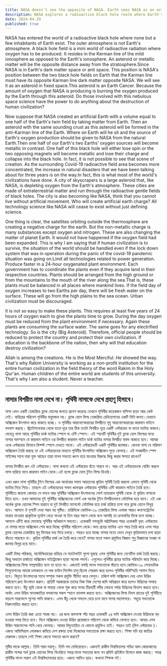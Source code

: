 ```yaml
---
title: NASA doesn't see the opposite of NASA. Earth sees NASA as an asteroid.
description: NASA explores a radioactive black hole realm where Earth's atmosphere is alien, and oxygen must be artificially created. This artificial Earth, formed from Earth's matter, faces oxygen depletion challenges due to radioactive fields and potential natural disasters
date: 2024-04-29
published: true
---
```


NASA has entered the world of a radioactive black hole where none but a few inhabitants of Earth exist. The outer atmosphere is not Earth's atmosphere. A black hole field is a mini world of radioactive radiation where oxygen has to be produced. It resides in the Kerman line of the mild ionosphere as opposed to the Earth's ionosphere. An asteroid or metallic matter will be the opposite distance away from the stratosphere.Since NASA is in Earth's dark matter space or anti space. This position is NASA's position between the two black hole fields on Earth that the Karman line must have its opposite Karman line dark matter opposite NASA. We will see it as an asteroid in fixed space.This asteroid is an Earth Cancer. Because the amount of oxygen that NASA is producing is burning the oxygen produced by the Earth through this asteroid. Do those involved with this nebulous space science have the power to do anything about the destruction of human civilization?

Now suppose that NASA created an artificial Earth with a volume equal to one half of the Earth's twin field by taking matter from Earth. Then an asteroid with the same sounding crust as this asteroid will be formed in the anti-Karman line of the Earth. Where on Earth will he sit and the source of Earth's oxygen production should be given to NASA from the natural Earth.Then one half of our Earth's two Earths' oxygen sources will become metallic in contrast. One half of this black hole will either lose spin or the two opposing magnets will become metallic and lose their charge and collapse into the black hole. In fact, it is not possible to see that scene of creation. As the surrounding Covid-19 radioactive field area becomes more concentrated, the increase in natural disasters that we have been talking about for three years is on the way.In fact, this is what most of the world's civilizations have done. A city of skyscrapers is a large asteroid that, like NASA, is depleting oxygen from the Earth's atmosphere. These cities are made of extraterrestrial matter and run through the radioactive gentle fields of black holes. The city is also becoming like NASA, think that you cannot live without artificial movement. Who will create artificial earth charge? All technology science like NASA will cease to exist without just defining science.

One thing is clear, the satellites orbiting outside the thermosphere are creating a negative charge for the earth. But the non-metallic charge is many substances except oxygen and nitrogen. These are also changing the matter of planet Earth.
It would not have happened if the oxygen field had been expanded.
This is why I am saying that if human civilization is to survive, the situation of the world should be handled even if the lock down system that was in operation during the panic of the covid-19 pandemic situation was going on.Limit all technologies related to power generation.
Produce faster in a 24-hour oxygenated plant environment. Each government has to coordinate the plants even if they acquire land in their respective countries. Plants should be arranged from the high ground or from the mountains to the mouth of the river along the sea.That is, these plants must be balanced in all places where mankind lives. If the field day of oxygen increases to two Earths per day, there will be fresh water on the surface. These will go from the high plains to the sea ocean. Urban civilization must be discouraged.

It is not so easy to make these plants.
This requires at least five years of 24 hours of oxygen each to give the plants time to grow. During the day oxygen must be reduced from the plant environment if necessary. Again these plants are consuming the surface water. The same goes for any electrified technology. So is the city (Big Asteroid). Therefore, official people should be reduced to protect the country and protect their own civilization.
If education is the backbone of the nation, then why will that education destroy civilization?

Allah is among the creations. He is the Most Merciful. He showed the way. That's why Rakim University is working as a non-profit institution for the entire human civilization in the field theory of the word Rakim in the Holy Qur'an.
Human children of the entire world are students of this university. That's why I am also a student. Never a teacher.

---

## নাসার বিপরীত নাসা দেখে না।  পৃথিবী নাসাকে  দেখে গ্রহাণু হিসাবে। 

নাসা এমন একটি তেজস্ক্রিয় ব্ল‍্যাক হোলের জগতে প্রবেশ করেছে যেখানে পৃথিবীর কয়েকজন বাসিন্দা ছাড়া আর কেউ নেই। বাহিরের পরিবেশ পৃথিবীর বায়ুমন্ডল নয়। ব্ল‍্যাক হোল ফিল্ড তেজস্ক্রিয় রেডিয়েশনের একটি মিনি জগত।যেখানে অক্সিজেন উৎপাদন করে থাকতে হচ্ছে। ও পৃথিবীর আয়নোস্ফেয়ারের বিপরীতে মৃদু আয়নোস্ফেয়ারের  কারমান লাইনে বসবাস করছে।  স্ট্রাটোসফেয়ার থেকে যতো দূরে তার ঠিক ততটা বিপরীত দূরে একটি এস্টরয়েড বা ধাতব ম‍্যাটার থাকবে।   যেহেতু নাসা আছে পৃথিবীর ডার্ক ম‍্যাটার স্পেসে বা এন্টি স্পেসে। এই স্হানটি পৃথিবীর দুই ব্ল‍্যাক হোল ফিল্ডের মধ‍্যে নাসার অবস্হান যে কারমান লাইনে ওর বিপরীত কারমান লাইন ডার্ক ম‍্যাটার নাসার বিপরীত বাস্তব থাকতে হবে। আমরা ওকে এস্টরয়েড হিসাবে ফিক্স্ট স্পেসে দেখতে পাবো।
এই এস্টরয়েডটি একটি পৃথিবীর ক‍্যান্সার। কেননা নাসা যে পরিমাণ অক্সিজেন তৈরি করছে তা এই এস্টরয়েডের মাধ‍্যমে পৃথিবীর উৎপাদিত  অক্সিজেন পুড়ে ফেলছে। এই সংজ্ঞাহীন স্পেস সাইন্সের সাথে যারা যুক্ত আছেন তারা মানব সভ‍্যতা ধ্বংস হয়ে যাওয়ার বিরুদ্ধে কিছু করার ক্ষমতা রাখেন?

নাসার বিপরীত রূপ এই এস্টরয়েড। নাসা কখনো এই এস্টরয়েড ছঁতে পারবে না। আর এই এস্টরয়েডকে বোম্বিং করলে নাসা হারিয়ে যাবে কারমান লাইন থেকে।এই হলো ব্ল‍্যাক হোল টুইন ফিল্ড থিওরি।

এখন ধরুন নাসা পৃথিবীর টুইন ফিল্ডের এক অর্ধেকের সমান আয়তনের কৃত্রিম পৃথিবী তৈরি করলো এভাবে পৃথিবী থেকে ম‍্যাটার নিয়ে গিয়ে। তাহলে এই এস্টরয়েডের সমান ধ্বনাত্বক এস্টরয়েড পৃথিবীর এন্টি কারমান লাইনে তৈরি হবে। পৃথিবীতে জায়গা কোথায় সে বসবে আর পৃথিবীর অক্সিজেন উৎপাদনের সোর্স ন‍্যাচারাল পৃথিবী থেকে ঐ কৃত্রিম নাসাকে দিতে হবে।
তখন আমাদের দুই পৃথিবীর অক্সিজেনের সোর্স এক অর্ধেক টুইন বিপরীতভাবে মেটালিক হয়ে যাবে। এই এক অর্ধেক ব্ল‍্যাক হোলের স্পিন হারাবে বা দুই বিপরীত ম‍্যাগনেট মেটালিক হয়ে চার্জ হারিয়ে চাপা পরে ব্ল‍্যাক হোলে বিলুপ্ত হবে। আসলে ঐ দৃশ‍্যটি দেখা সম্ভব নয় সৃষ্টির। চারিদিকে কোভিড-১৯ তেজস্ক্রিয় ফিল্ড এলাকা আরও কনসেন্ট্রেটেড মাত্রায় যাওয়ায় প্রাকৃতিক দূর্যোগ বেড়ে যাওয়া যা তিন বছর আগে থেকে বলে আসছি তা ক্রমাবনির দিকে চলে যাচ্ছে।
আসলে এটিই করে ফেলেছে পৃথিবীর অধিকাংশ   সভ‍্যতা। একেকটি গগনচুম্বি অট্টালিকার শহর একেকটি বৃহৎ এস্টরয়েড যে নাসার মতো অক্সিজেন শেষ করে দিচ্ছে পৃথিবীর পরিবেশ থেকে।অন‍্য গ্রহের ম‍্যাটার এনে শহর তৈরি করে এসব শহর ব্ল‍্যাক হোলের তেজস্ক্রিয় মৃদু ফিল্ডের মধ‍্য দিয়ে চলছে। শহরও হয়ে যাচ্ছে নাসার মতো ভেবে দেখুন কৃত্রিমভাবে চলা ছাড়া বাঁচতে পারছেন না। কৃত্রিম পৃথিবীর চার্জ কে তৈরি করে দেবে? নাসার মতো সকল প্রযুক্তির বিজ্ঞান শুধু বিজ্ঞানের সংজ্ঞা না জানায় বিলুপ্ত হয়ে যাবে।

একটি বিষয় পরিস্কার, থার্মোস্ফিয়ারের বাহিরে যে স‍্যাটেলাইট গুলো ঘুরছে এসব পৃথিবীর জন‍্য নেগেটিভ চার্জ তৈরি করছে।কিন্তু অধাতব চার্জতো অক্সিজেন নাইট্রোজেন ছাড়া অনেক পদার্থ।  এগুলোও পৃথিবীর গ্রহের ম‍্যাটার পরিবর্তন করে দিচ্ছে।
অক্সিজেনের ফিল্ড সম্প্রসারিত হলে তা হতো না।
এজন‍্যই বলছি মানব সভ‍্যতাকে বাঁচতে হলে কোভিড-১৯ পেনডেমিক সিসুয়েশনের আতঙ্ক চলাকালে যে লক ডাউন সিস্টেম চালু ছিলো সেরকম করে হলেও পৃথিবীর পরিস্হিতি সামাল দিতে হবে। বিদ‍্যুত উৎপাদনের সাথে সম্পৃক্ত সকল প্রযুক্তি সীমিত করে ফেলুন।
চব্বিশ ঘন্টা অক্সিজেন দেয় এমন উদ্ভিদ পরিবেশে দ্রুত উৎপাদন  করুন। প্রতিটি সরকারকে তাদের নিজ নিজ দেশের জমি অধিগ্রহন করে হলেও উদ্ভিদের সমন্বয় করতে হবে। উঁচু ভূমি থেকে বা পাহাড় থেকে শুরু করে সাগর তীরবর্তী নদীর মোহনা পর্যন্ত উদ্ভিদের বিন‍্যাস করতে হবে। অর্থাৎ এসব উদ্ভিদ মানবজাতির বসবাসের সকল স্হানে ব‍্যালান্স করতে হবে। অক্সিজেনের ফিল্ড দিবস রাতের দুই পৃথিবীতে বাড়লে সারফেসে সুপেয় পানি থাকবে। এসব উঁচু থেকে সমতল বেয়ে চলে যাবে সাগর মহাসাগরে। শহুরে সভ‍্যতাকে নিরুৎসাহিত করতে হবে।

এসব উদ্ভিদ তৈরি করা এতো সহজ নয়।  এর জন‍্য কমপক্ষে পাঁচ বছর একেকটি ২৪ ঘন্টা অক্সিজেন দেওয়া উদ্ভিদকে বড় হওয়ার সময় দিতে হবে। দিনে অক্সিজেন দেওয়া উদ্ভিদ প্রয়োজনে পরিবেশ থেকে কমিয়ে ফেলতে হবে। আবার এসব  উদ্ভিদ সারফেসের পানি খেয়ে ফেলছে। আবার বিদ‍্যুতায়িত যে কোনো প্রযুক্তিও তাই। শহরও তাই (বিগ এস্টরয়েড )। এজন‍্য অফিসিয়াল লোকজন  কমিয়ে দেশ রক্ষায় তথা নিজেদের সভ‍্যতাকে রক্ষা করতে হবে। শিক্ষা যদি হয় জাতির মেরুদন্ড।তাহলে সেই শিক্ষা কেনো সভ‍্যতা ধ্বংস করবে?

সৃষ্টির মাঝে আল্লাহ। তিনি পরম দয়ালু। তিনি পথ দেখিয়েছেন। এজন‍্যই রাকীম বিশ্ববিদ্যালয় পবিত্র আল কোরআনের রাকীম শব্দের অর্থ  ব্ল‍্যাক হোলের ফিল্ড থিওরিতে সমগ্র মানব সভ‍্যতার জন‍্য নন প্রফিট প্রতিষ্টান হিসাবে কাজ করছে। সমগ্র পৃথিবীর মানব সন্তান এই বিশ্ববিদ্যালয়ের ছাত্র। এজন‍্য আমিও ছাত্র। কখনো শিক্ষক নই।

